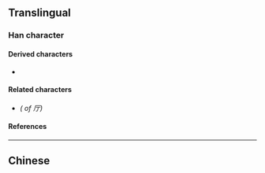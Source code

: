 {{also|廳|庁}}
{{character info}}
==Translingual==
{{stroke order|strokes=4}}
{{Han simplified forms|廳|庁|厅}}

===Han character===
{{Han char|rn=27|rad=厂|as=02|sn=4|four=|canj=MMN|ids=⿸厂丁}}

====Derived characters====
* {{l|mul|[[𠯸]]}}

====Related characters====
* {{l|mul|[[廳]]}} ''({{w|Traditional Chinese|Traditional form}} of 厅)''

====References====
{{Han ref|kx=0160.181|hdz=10068.010|uh=5385}}

----

==Chinese==
{{zh-see|廳}}